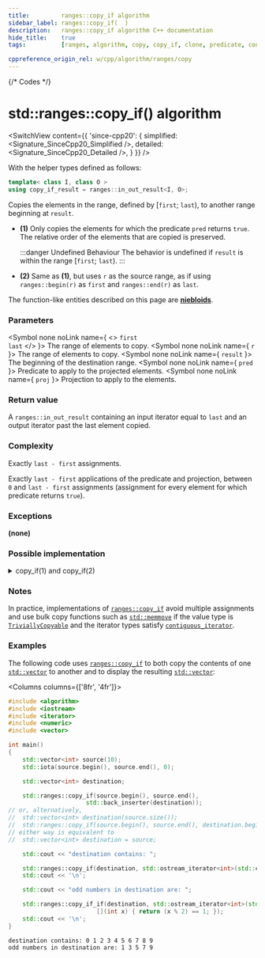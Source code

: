 ```yaml
---
title:         ranges::copy_if algorithm
sidebar_label: ranges::copy_if(  )
description:   ranges::copy_if algorithm C++ documentation
hide_title:    true
tags:          [ranges, algorithm, copy, copy_if, clone, predicate, condition]

cppreference_origin_rel: w/cpp/algorithm/ranges/copy
---
```



{/* Codes */}


# std::ranges::copy_if() algorithm

<SwitchView content={{
	'since-cpp20': {
		simplified:	<Signature_SinceCpp20_Simplified />,
		detailed:	<Signature_SinceCpp20_Detailed />,
	}
}} />

With the helper types defined as follows:
```cpp
template< class I, class O >
using copy_if_result = ranges::in_out_result<I, O>;
```

Copies the elements in the range, defined by [`first`; `last`), to another range beginning at `result`.

- **(1)** Only copies the elements for which the predicate `pred` returns `true`.
  The relative order of the elements that are copied is preserved.

  :::danger Undefined Behaviour
  The behavior is undefined if `result` is within the range [`first`; `last`).
  :::

- **(2)** Same as **(1)**, but uses `r` as the source range, as if using `ranges::begin(r)` as `first` and `ranges::end(r)` as `last`.

The function-like entities described on this page are [**niebloids**](/docs/std/algo/niebloids).

### Parameters

<SymbolTable>

  <Symbol none noLink name={ <> <code>first</code> <br/> <code>last</code> </> }>
    The range of elements to copy.
  </Symbol>
  <Symbol none noLink name={ <code>r</code> }>
    The range of elements to copy.
  </Symbol>
  <Symbol none noLink name={ <code>result</code> }>
    The beginning of the destination range.
  </Symbol>
  <Symbol none noLink name={ <code>pred</code> }>
    Predicate to apply to the projected elements.
  </Symbol>
  <Symbol none noLink name={ <code>proj</code> }>
    Projection to apply to the elements.
  </Symbol>

</SymbolTable>

### Return value

A `ranges::in_out_result` containing an input iterator equal to `last` and an output iterator past the last element copied.

### Complexity

Exactly `last - first` assignments.


Exactly `last - first` applications of the predicate and projection, between `0` and `last - first` assignments (assignment for every element for which predicate returns `true`).

### Exceptions

**(none)**

### Possible implementation

<details>
<summary>copy_if(1) and copy_if(2)</summary>

```cpp
struct copy_if_fn
{
    template<std::input_iterator I, std::sentinel_for<I> S, std::weakly_incrementable O,
             class Proj = std::identity,
             std::indirect_unary_predicate<std::projected<I, Proj>> Pred>
    requires std::indirectly_copyable<I, O>
    constexpr ranges::copy_if_result<I, O>
        operator()(I first, S last, O result, Pred pred, Proj proj = {}) const
    {
        for (; first != last; ++first)
            if (std::invoke(pred, std::invoke(proj, *first)))
            {
                *result = *first;
                ++result;
            }
        return {std::move(first), std::move(result)};
    }

    template<ranges::input_range R, std::weakly_incrementable O,
             class Proj = std::identity,
             std::indirect_unary_predicate<
                 std::projected<ranges::iterator_t<R>, Proj>> Pred>
    requires std::indirectly_copyable<ranges::iterator_t<R>, O>
    constexpr ranges::copy_if_result<ranges::borrowed_iterator_t<R>, O>
        operator()(R&& r, O result, Pred pred, Proj proj = {}) const
    {
        return (*this)(ranges::begin(r), ranges::end(r),
                       std::move(result),
                       std::ref(pred), std::ref(proj));
    }
};

inline constexpr copy_if_fn copy_if;
```

</details>

### Notes

In practice, implementations of [`ranges::copy_if`](#) avoid multiple assignments and use bulk copy functions such as [`std::memmove`](#) if the value type is [`TriviallyCopyable`](/docs/named_req/TriviallyCopyable) and the iterator types satisfy [`contiguous_iterator`](#).

### Examples

The following code uses [`ranges::copy_if`](#) to both copy the contents of one [`std::vector`](/docs/std/containers/arrays/vector) to another and to display the resulting [`std::vector`](/docs/std/containers/arrays/vector):

<Columns columns={['8fr', '4fr']}>
<div>

```cpp title='Main.cpp' showLineNumbers
#include <algorithm>
#include <iostream>
#include <iterator>
#include <numeric>
#include <vector>

int main()
{
    std::vector<int> source(10);
    std::iota(source.begin(), source.end(), 0);

    std::vector<int> destination;

    std::ranges::copy_if(source.begin(), source.end(),
                      std::back_inserter(destination));
// or, alternatively,
//  std::vector<int> destination(source.size());
//  std::ranges::copy_if(source.begin(), source.end(), destination.begin());
// either way is equivalent to
//  std::vector<int> destination = source;

    std::cout << "destination contains: ";

    std::ranges::copy_if(destination, std::ostream_iterator<int>(std::cout, " "));
    std::cout << '\n';

    std::cout << "odd numbers in destination are: ";

    std::ranges::copy_if_if(destination, std::ostream_iterator<int>(std::cout, " "),
                         [](int x) { return (x % 2) == 1; });
    std::cout << '\n';
}
```

</div>
<div>

```plaintext title="Output"
destination contains: 0 1 2 3 4 5 6 7 8 9
odd numbers in destination are: 1 3 5 7 9
```

</div>
</Columns>
